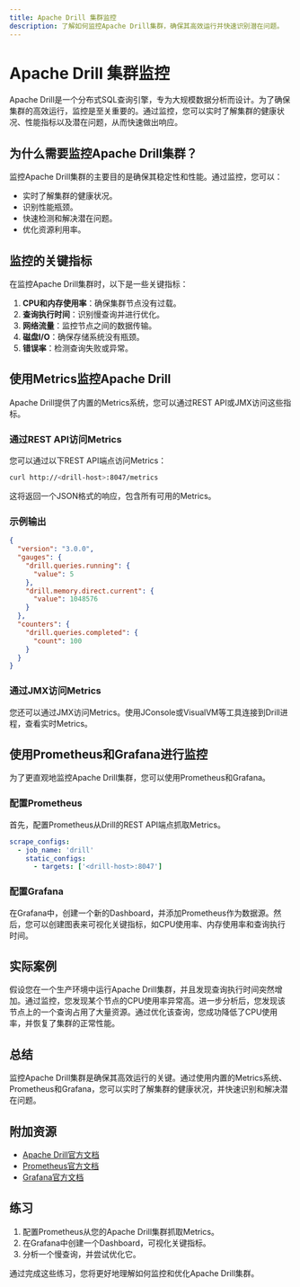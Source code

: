 ```yaml
---
title: Apache Drill 集群监控
description: 了解如何监控Apache Drill集群，确保其高效运行并快速识别潜在问题。
---
```


# Apache Drill 集群监控

Apache Drill是一个分布式SQL查询引擎，专为大规模数据分析而设计。为了确保集群的高效运行，监控是至关重要的。通过监控，您可以实时了解集群的健康状况、性能指标以及潜在问题，从而快速做出响应。

## 为什么需要监控Apache Drill集群？

监控Apache Drill集群的主要目的是确保其稳定性和性能。通过监控，您可以：

- 实时了解集群的健康状况。
- 识别性能瓶颈。
- 快速检测和解决潜在问题。
- 优化资源利用率。

## 监控的关键指标

在监控Apache Drill集群时，以下是一些关键指标：

1. **CPU和内存使用率**：确保集群节点没有过载。
2. **查询执行时间**：识别慢查询并进行优化。
3. **网络流量**：监控节点之间的数据传输。
4. **磁盘I/O**：确保存储系统没有瓶颈。
5. **错误率**：检测查询失败或异常。

## 使用Metrics监控Apache Drill

Apache Drill提供了内置的Metrics系统，您可以通过REST API或JMX访问这些指标。

### 通过REST API访问Metrics

您可以通过以下REST API端点访问Metrics：

```bash
curl http://<drill-host>:8047/metrics
```

这将返回一个JSON格式的响应，包含所有可用的Metrics。

### 示例输出

```json
{
  "version": "3.0.0",
  "gauges": {
    "drill.queries.running": {
      "value": 5
    },
    "drill.memory.direct.current": {
      "value": 1048576
    }
  },
  "counters": {
    "drill.queries.completed": {
      "count": 100
    }
  }
}
```

### 通过JMX访问Metrics

您还可以通过JMX访问Metrics。使用JConsole或VisualVM等工具连接到Drill进程，查看实时Metrics。

## 使用Prometheus和Grafana进行监控

为了更直观地监控Apache Drill集群，您可以使用Prometheus和Grafana。

### 配置Prometheus

首先，配置Prometheus从Drill的REST API端点抓取Metrics。

```yaml
scrape_configs:
  - job_name: 'drill'
    static_configs:
      - targets: ['<drill-host>:8047']
```

### 配置Grafana

在Grafana中，创建一个新的Dashboard，并添加Prometheus作为数据源。然后，您可以创建图表来可视化关键指标，如CPU使用率、内存使用率和查询执行时间。

## 实际案例

假设您在一个生产环境中运行Apache Drill集群，并且发现查询执行时间突然增加。通过监控，您发现某个节点的CPU使用率异常高。进一步分析后，您发现该节点上的一个查询占用了大量资源。通过优化该查询，您成功降低了CPU使用率，并恢复了集群的正常性能。

## 总结

监控Apache Drill集群是确保其高效运行的关键。通过使用内置的Metrics系统、Prometheus和Grafana，您可以实时了解集群的健康状况，并快速识别和解决潜在问题。

## 附加资源

- [Apache Drill官方文档](https://drill.apache.org/docs/)
- [Prometheus官方文档](https://prometheus.io/docs/)
- [Grafana官方文档](https://grafana.com/docs/)

## 练习

1. 配置Prometheus从您的Apache Drill集群抓取Metrics。
2. 在Grafana中创建一个Dashboard，可视化关键指标。
3. 分析一个慢查询，并尝试优化它。

通过完成这些练习，您将更好地理解如何监控和优化Apache Drill集群。